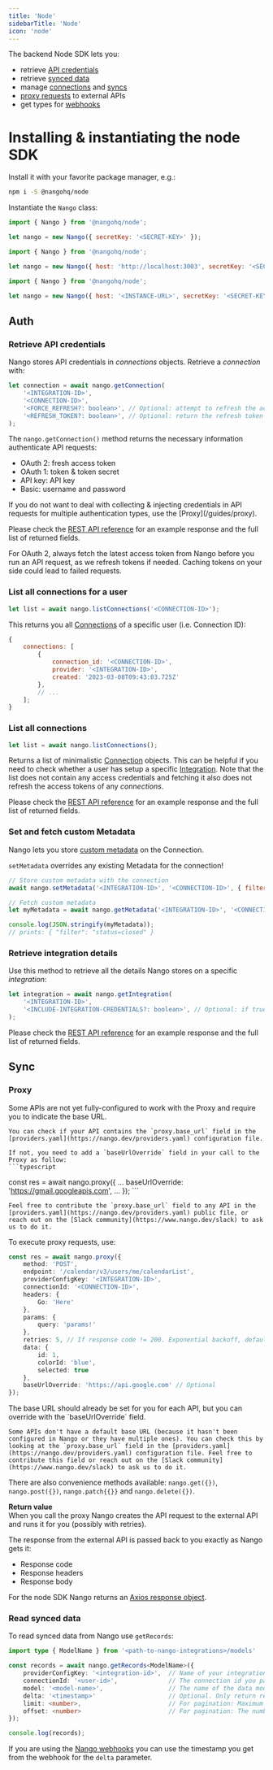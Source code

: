 ```yaml
---
title: 'Node'
sidebarTitle: 'Node'
icon: 'node'
---
```


The backend Node SDK lets you:
- retrieve [API credentials](/guides/oauth)
- retrieve [synced data](/guides/sync)
- manage [connections](/core-concepts#connections) and [syncs](/core-concepts#syncs)
- [proxy requests](/guides/proxy) to external APIs
- get types for [webhooks](/guides/webhooks)

# Installing & instantiating the node SDK

Install it with your favorite package manager, e.g.:

```bash
npm i -S @nangohq/node
```

Instantiate the `Nango` class:

<Tabs>
<Tab title="Nango Cloud" >

```js
import { Nango } from '@nangohq/node';

let nango = new Nango({ secretKey: '<SECRET-KEY>' });
```

</Tab>

<Tab title="Localhost" >

```js
import { Nango } from '@nangohq/node';

let nango = new Nango({ host: 'http://localhost:3003', secretKey: '<SECRET-KEY>' });
```

</Tab>

<Tab title="Self-hosted">

```js
import { Nango } from '@nangohq/node';

let nango = new Nango({ host: '<INSTANCE-URL>', secretKey: '<SECRET-KEY>' });
```

</Tab>
</Tabs>

## Auth
### Retrieve API credentials

Nango stores API credentials in _connections_ objects. Retrieve a _connection_ with:

```js
let connection = await nango.getConnection(
    '<INTEGRATION-ID>',
    '<CONNECTION-ID>',
    '<FORCE_REFRESH?: boolean>', // Optional: attempt to refresh the access access token regardless of its expiration status, defaults to false
    '<REFRESH_TOKEN?: boolean>', // Optional: return the refresh token as part of the response, defaults to false
);
```

The `nango.getConnection()` method returns the necessary information authenticate API requests:
- OAuth 2: fresh access token
- OAuth 1: token & token secret
- API key: API key
- Basic: username and password

<Tip>
If you do not want to deal with collecting & injecting credentials in API requests for multiple authentication types, use the [Proxy](/guides/proxy).
</Tip>

Please check the [REST API reference](/api-reference/connection/get) for an example response and the full list of returned fields.

<Tip>
For OAuth 2, always fetch the latest access token from Nango before you run an API request, as we refresh tokens if needed. Caching tokens on your side could lead to failed requests.
</Tip>


### List all connections for a user

```js
let list = await nango.listConnections('<CONNECTION-ID>');
```

This returns you all [Connections](/core-concepts#connections) of a specific user (i.e. Connection ID):

```js
{
    connections: [
        {
            connection_id: '<CONNECTION-ID>',
            provider: '<INTEGRATION-ID>',
            created: '2023-03-08T09:43:03.725Z'
        },
        // ...
    ];
}
```

### List all connections

```js
let list = await nango.listConnections();
```

Returns a list of minimalistic [Connection](/core-concepts#connections) objects. This can be helpful if you need to check whether a user has setup a specific [Integration](/core-concepts#integrations). Note that the list does not contain any access credentials and fetching it also does not refresh the access tokens of any _connections_.

Please check the [REST API reference](/api-reference/connection/list) for an example response and the full list of returned fields.

### Set and fetch custom Metadata

Nango lets you store [custom metadata](/guides/oauth#storing-custom-metadata-per-connection) on the Connection.

`setMetadata` overrides any existing Metadata for the connection!

```js
// Store custom metadata with the connection
await nango.setMetadata('<INTEGRATION-ID>', '<CONNECTION-ID>', { filter: 'status=closed' });

// Fetch custom metadata
let myMetadata = await nango.getMetadata('<INTEGRATION-ID>', '<CONNECTION-ID>');

console.log(JSON.stringify(myMetadata));
// prints: { "filter": "status=closed" }
```

### Retrieve integration details

Use this method to retrieve all the details Nango stores on a specific _integration_:

```js
let integration = await nango.getIntegration(
    '<INTEGRATION-ID>',
    '<INCLUDE-INTEGRATION-CREDENTIALS?: boolean>', // Optional: if true, the response will contain the client ID, secret and scopes (false by default).
);
```

Please check the [REST API reference](/api-reference/integration/get) for an example response and the full list of returned fields.
## Sync

### Proxy

<Info>
    Some APIs are not yet fully-configured to work with the Proxy and require you to indicate the base URL. 

    You can check if your API contains the `proxy.base_url` field in the [providers.yaml](https://nango.dev/providers.yaml) configuration file.

    If not, you need to add a `baseUrlOverride` field in your call to the Proxy as follow:
    ```typescript
const res = await nango.proxy({
    ...
    baseUrlOverride: 'https://gmail.googleapis.com',
    ...
});
    ```

    Feel free to contribute the `proxy.base_url` field to any API in the [providers.yaml](https://nango.dev/providers.yaml) public file, or reach out on the [Slack community](https://www.nango.dev/slack) to ask us to do it.
</Info>

To execute proxy requests, use:

```typescript
const res = await nango.proxy({
    method: 'POST',
    endpoint: '/calendar/v3/users/me/calendarList',
    providerConfigKey: '<INTEGRATION-ID>',
    connectionId: '<CONNECTION-ID>',
    headers: {
        Go: 'Here'
    },
    params: {
        query: 'params!'
    },
    retries: 5, // If response code != 200. Exponential backoff, default is 0
    data: {
        id: 1,
        colorId: 'blue',
        selected: true
    },
    baseUrlOverride: 'https://api.google.com' // Optional
});
```

<Info>
    The base URL should already be set for you for each API, but you can override with the `baseUrlOverride` field. 
    
    Some APIs don't have a default base URL (because it hasn't been configured in Nango or they have multiple ones). You can check this by looking at the `proxy.base_url` field in the [providers.yaml](https://nango.dev/providers.yaml) configuration file. Feel free to contribute this field or reach out on the [Slack community](https://www.nango.dev/slack) to ask us to do it.
</Info>

There are also convenience methods available: `nango.get({})`, `nango.post({})`, `nango.patch{{}}` and `nango.delete({})`.

**Return value**  
When you call the proxy Nango creates the API request to the external API and runs it for you (possibly with retries).

The response from the external API is passed back to you exactly as Nango gets it:
* Response code
* Response headers
* Response body

For the node SDK Nango returns an [Axios response object](https://axios-http.com/docs/res_schema).

### Read synced data

To read synced data from Nango use `getRecords`:

```ts
import type { ModelName } from '<path-to-nango-integrations>/models'

const records = await nango.getRecords<ModelName>({
    providerConfigKey: '<integration-id>',  // Name of your integration, from nango.yaml. E.g. github
    connectionId: '<user-id>',              // The connection id you passed to nango.auth()
    model: '<model-name>',                  // The name of the data model, from nango.yaml. E.g. ticket
    delta: '<timestamp>'                    // Optional. Only return records added or updated since this timestamp. E.g. 2023-05-31T11:46:13.390Z
    limit: <number>,                        // For pagination: Maximum of records to return. If not passed, all records are returned.
    offset: <number>                        // For pagination: The number of records to skip. If not passed, no records are skipped.
});

console.log(records);
```

If you are using the [Nango webhooks](/guides/webhooks#from-nango) you can use the timestamp you get from the webhook for the `delta` parameter.
